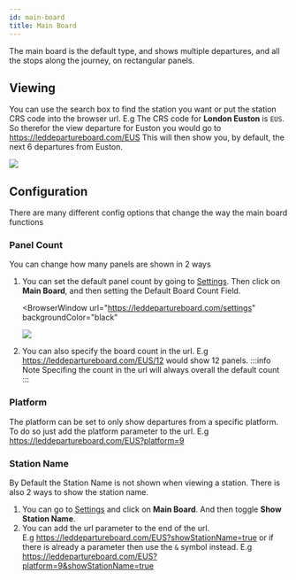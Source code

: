 ```yaml
---
id: main-board
title: Main Board
---
```



The main board is the default type, and shows multiple departures, and all the stops along the journey, on rectangular panels.

## Viewing

You can use the search box to find the station you want or put the station CRS code into the browser url.
E.g The CRS code for **London Euston** is `EUS`. So therefor the view departure for Euston you would go to <https://leddepartureboard.com/EUS>
This will then show you, by default, the next 6 departures from Euston.

<BrowserWindow url="https://leddepartureboard.com/EUS" backgroundColor="black">
  <img src="/img/board-types/mainboard_EUS.png"></img>
</BrowserWindow>

## Configuration

There are many different config options that change the way the main board functions

### Panel Count

You can change how many panels are shown in 2 ways

1. You can set the default panel count by going to [Settings](https://leddepartureboard.com/settings). Then click on **Main Board**, and then setting the Default Board Count Field.

   <BrowserWindow
     url="https://leddepartureboard.com/settings"
     backgroundColor="black"
   >
     <img src="/img/board-types/mainboard_settings.png"></img>
   </BrowserWindow>

2. You can also specify the board count in the url. E.g <https://leddepartureboard.com/EUS/12> would show 12 panels.
   :::info Note
   Specifing the count in the url will always overall the default count
   :::

### Platform

The platform can be set to only show departures from a specific platform.  
To do so just add the platform parameter to the url. E.g <https://leddepartureboard.com/EUS?platform=9>

### Station Name

By Default the Station Name is not shown when viewing a station. There is also 2 ways to show the station name.

1. You can go to [Settings](https://leddepartureboard.com/settings) and click on **Main Board**. And then toggle **Show Station Name**.
2. You can add the url parameter to the end of the url.  
   E.g <https://leddepartureboard.com/EUS?showStationName=true> or if there is already a parameter then use the `&` symbol instead. E.g <https://leddepartureboard.com/EUS?platform=9&showStationName=true>

<!-- ## Clickable Items

Various parts on each departure can be clicked to change something. -->
